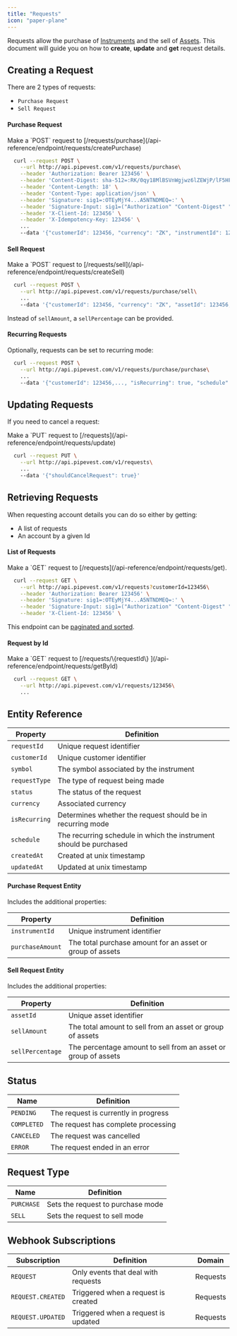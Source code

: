 ```yaml
---
title: "Requests"
icon: "paper-plane"
---
```


Requests allow the purchase of [Instruments](/guides/instruments) and the sell of [Assets](/guides/assets).
This document will guide you on how to **create**, **update** and **get** request details.

## Creating a Request

There are 2 types of requests:

- `Purchase Request`
- `Sell Request`

#### Purchase Request

<Tip>
  Make a `POST` request to
  [/requests/purchase](/api-reference/endpoint/requests/createPurchase)
</Tip>

```bash
  curl --request POST \
    --url http://api.pipevest.com/v1/requests/purchase\
    --header 'Authorization: Bearer 123456' \
    --header 'Content-Digest: sha-512=:RK/0qy18MlBSVnWgjwz6lZEWjP/lF5HF9bvEF8FabDg=:' \
    --header 'Content-Length: 18' \
    --header 'Content-Type: application/json' \
    --header 'Signature: sig1=:OTEyMjY4...A5NTNDMEQ=:' \
    --header 'Signature-Input: sig1=("Authorization" "Content-Digest" "Content-Length" "Content-Type" "X-Client-Id" "X-Idempotency-Key" "@method" "@target-uri" "@path" "@query");keyid="staging-pipevest-ed25519";created=1732893484;expires=1732893584' \
    --header 'X-Client-Id: 123456' \
    --header 'X-Idempotency-Key: 123456' \
    ...
    --data '{"customerId": 123456, "currency": "ZK", "instrumentId": 123456, "purchaseAmount": 100 }'
```

#### Sell Request

<Tip>
  Make a `POST` request to
  [/requests/sell](/api-reference/endpoint/requests/createSell)
</Tip>

```bash
  curl --request POST \
    --url http://api.pipevest.com/v1/requests/purchase/sell\
    ...
    --data '{"customerId": 123456, "currency": "ZK", "assetId": 123456, "sellAmount": 100 }'
```

<Note>Instead of `sellAmount`, a `sellPercentage` can be provided.</Note>

#### Recurring Requests

Optionally, requests can be set to recurring mode:

```bash
  curl --request POST \
    --url http://api.pipevest.com/v1/requests/purchase/purchase\
    ...
    --data '{"customerId": 123456,..., "isRecurring": true, "schedule": "WEEKLY" }'
```

## Updating Requests

If you need to cancel a request:

<Tip>
  Make a `PUT` request to [/requests](/api-reference/endpoint/requests/update)
</Tip>

```bash
  curl --request PUT \
    --url http://api.pipevest.com/v1/requests\
    ...
    --data '{"shouldCancelRequest": true}'
```

## Retrieving Requests

When requesting account details you can do so either by getting:

- A list of requests
- An account by a given Id

#### List of Requests

<Tip>
  Make a `GET` request to [/requests](/api-reference/endpoint/requests/get).
</Tip>

```bash
  curl --request GET \
    --url http://api.pipevest.com/v1/requests?customerId=123456\
    --header 'Authorization: Bearer 123456' \
    --header 'Signature: sig1=:OTEyMjY4...A5NTNDMEQ=:' \
    --header 'Signature-Input: sig1=("Authorization" "Content-Digest" "Content-Length" "Content-Type" "X-Client-Id" "X-Idempotency-Key" "@method" "@target-uri" "@path" "@query");keyid="staging-pipevest-ed25519";created=1732893484;expires=1732893584' \
    --header 'X-Client-Id: 123456' \
```

<Note>This endpoint can be [paginated and sorted](/concepts/pagination).</Note>

#### Request by Id

<Tip>
  Make a `GET` request to [/requests/\{requestId\}
  ](/api-reference/endpoint/requests/getById)
</Tip>

```bash
  curl --request GET \
    --url http://api.pipevest.com/v1/requests/123456\
    ...
```

## Entity Reference

| Property      | Definition                                                         |
| ------------- | ------------------------------------------------------------------ |
| `requestId`   | Unique request identifier                                          |
| `customerId`  | Unique customer identifier                                         |
| `symbol`      | The symbol associated by the instrument                            |
| `requestType` | The type of request being made                                     |
| `status`      | The status of the request                                          |
| `currency`    | Associated currency                                                |
| `isRecurring` | Determines whether the request should be in recurring mode         |
| `schedule`    | The recurring schedule in which the instrument should be purchased |
| `createdAt`   | Created at unix timestamp                                          |
| `updatedAt`   | Updated at unix timestamp                                          |

#### Purchase Request Entity

<Note>Includes the additional properties:</Note>

| Property         | Definition                                                |
| ---------------- | --------------------------------------------------------- |
| `instrumentId`   | Unique instrument identifier                              |
| `purchaseAmount` | The total purchase amount for an asset or group of assets |

#### Sell Request Entity

<Note>Includes the additional properties:</Note>

| Property         | Definition                                                     |
| ---------------- | -------------------------------------------------------------- |
| `assetId`        | Unique asset identifier                                        |
| `sellAmount`     | The total amount to sell from an asset or group of assets      |
| `sellPercentage` | The percentage amount to sell from an asset or group of assets |

## Status

| Name        | Definition                           |
| ----------- | ------------------------------------ |
| `PENDING`   | The request is currently in progress |
| `COMPLETED` | The request has complete processing  |
| `CANCELED`  | The request was cancelled            |
| `ERROR`     | The request ended in an error        |

## Request Type

| Name       | Definition                        |
| ---------- | --------------------------------- |
| `PURCHASE` | Sets the request to purchase mode |
| `SELL`     | Sets the request to sell mode     |

## Webhook Subscriptions

| Subscription      | Definition                          | Domain   |
| ----------------- | ----------------------------------- | -------- |
| `REQUEST`         | Only events that deal with requests | Requests |
| `REQUEST.CREATED` | Triggered when a request is created | Requests |
| `REQUEST.UPDATED` | Triggered when a request is updated | Requests |
